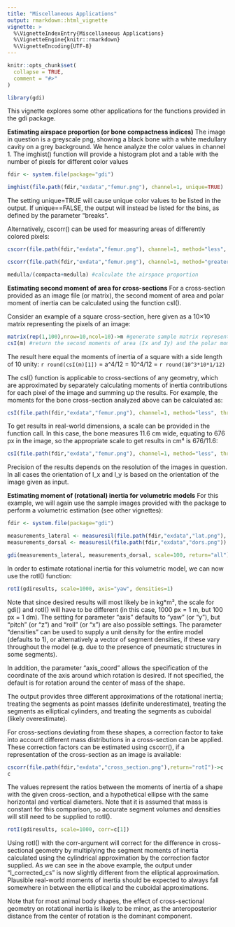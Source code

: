 ```yaml
---
title: "Miscellaneous Applications"
output: rmarkdown::html_vignette
vignette: >
  %\VignetteIndexEntry{Miscellaneous Applications}
  %\VignetteEngine{knitr::rmarkdown}
  %\VignetteEncoding{UTF-8}
---
```


```r
knitr::opts_chunk$set(
  collapse = TRUE,
  comment = "#>"
)
```

```r
library(gdi)
```

This vignette explores some other applications for the functions provided in the gdi package.

**Estimating airspace proportion (or bone compactness indices)**
The image in question is a greyscale png, showing a black bone with a white medullary cavity on a grey background. We hence analyze the color values in channel 1. The imghist() function will provide a histogram plot and a table with the number of pixels for different color values
```r
fdir <- system.file(package="gdi")

imghist(file.path(fdir,"exdata","femur.png"), channel=1, unique=TRUE)
```
The setting unique=TRUE will cause unique color values to be listed in the output. If unique==FALSE, the output will instead be listed for the bins, as defined by the parameter "breaks".

Alternatively, cscorr() can be used for measuring areas of differently colored pixels:
```r
cscorr(file.path(fdir,"exdata","femur.png"), channel=1, method="less", threshold=0.2, return="area")->compacta #measure compact bone (black pixels)

cscorr(file.path(fdir,"exdata","femur.png"), channel=1, method="greater", threshold=0.8, return="area")->medulla #measure medulla (white pixels)

medulla/(compacta+medulla) #calculate the airspace proportion
```


**Estimating second moment of area for cross-sections**
For a cross-section provided as an image file (or matrix), the second moment of area and polar moment of inertia can be calculated using the function csI().

Consider an example of a square cross-section, here given as a 10×10 matrix representing the pixels of an image:
```r
matrix(rep(1,100),nrow=10,ncol=10)->m #generate sample matrix representing the pixel color values of an image
csI(m) #return the second moments of area (Ix and Iy) and the polar moment of inertia (Iz) of the cross-section
```

The result here equal the moments of inertia of a square with a side length of 10 unity: `r round(csI(m)[1]) ` = a^4/12 = 10^4/12 = `r round(10^3*10*1/12) `

The csI() function is applicable to cross-sections of any geometry, which are approximated by separately calculating moments of inertia contributions for each pixel of the image and summing up the results. For example, the moments for the bone cross-section analyzed above can be calculated as:

```r
csI(file.path(fdir,"exdata","femur.png"), channel=1, method="less", threshold=0.2)
```

To get results in real-world dimensions, a scale can be provided in the function call. In this case, the bone measures 11.6 cm wide, equating to 676 px in the image, so the appropriate scale to get results in cm⁴ is 676/11.6:
```r
csI(file.path(fdir,"exdata","femur.png"), channel=1, method="less", threshold=0.2, scale=676/11.6)
```

Precision of the results depends on the resolution of the images in question. In all cases the orientation of I_x and I_y is based on the orientation of the image given as input.


**Estimating moment of (rotational) inertia for volumetric models**
For this example, we will again use the sample images provided with the package to perform a volumetric estimation (see other vignettes):
```r
fdir <- system.file(package="gdi")

measurements_lateral <- measuresil(file.path(fdir,"exdata","lat.png"), return="all") # using the "return" parameter, we can make measuresil output a data.frame containing the centers on the y axis
measurements_dorsal <- measuresil(file.path(fdir,"exdata","dors.png")) #because our organism is bilaterally symmetric, we are not interested in the location of the COM on the transverse axis, and can therefore disregard recording centers for the dorsal view

gdi(measurements_lateral, measurements_dorsal, scale=100, return="all")->gdiresults # the parameter setting for "return" makes gdi() return a data.frame with all individual segment volumes, rather than only a single volume for the entire shape
```

In order to estimate rotational inertia for this volumetric model, we can now use the rotI() function:

```r
rotI(gdiresults, scale=1000, axis="yaw", densities=1)
```
Note that since desired results will most likely be in kg*m², the scale for gdi() and rotI() will have to be different (in this case, 1000 px = 1 m, but 100 px = 1 dm). The setting for parameter "axis" defaults to "yaw" (or "y"), but "pitch" (or "z") and "roll" (or "x") are also possible settings. The parameter "densities" can be used to supply a unit density for the entire model (defaults to 1), or alternatively a vector of segment densities, if these vary throughout the model (e.g. due to the presence of pneumatic structures in some segments).

In addition, the parameter "axis_coord" allows the specification of the coordinate of the axis around which rotation is desired. If not specified, the default is for rotation around the center of mass of the shape.

The output provides three different approximations of the rotational inertia; treating the segments as point masses (definite underestimate), treating the segments as elliptical cylinders, and treating the segments as cuboidal (likely overestimate).

For cross-sections deviating from these shapes, a correction factor to take into account different mass distributions in a cross-section can be applied. These correction factors can be estimated using cscorr(), if a representation of the cross-section as an image is available:
```r
cscorr(file.path(fdir,"exdata","cross_section.png"),return="rotI")->c
c
```
The values represent the ratios between the moments of inertia of a shape with the given cross-section, and a hypothetical ellipse with the same horizontal and vertical diameters. Note that it is assumed that mass is constant for this comparison, so accurate segment volumes and densities will still need to be supplied to rotI().

```r
rotI(gdiresults, scale=1000, corr=c[1])
```
Using rotI() with the corr-argument will correct for the difference in cross-sectional geometry by multiplying the segment moments of inertia calculated using the cylindrical approximation by the correction factor supplied. As we can see in the above example, the output under "I_corrected_cs" is now slightly different from the elliptical approximation. Plausible real-world moments of inertia should be expected to always fall somewhere in between the elliptical and the cuboidal approximations.

Note that for most animal body shapes, the effect of cross-sectional geometry on rotational inertia is likely to be minor, as the anteroposterior distance from the center of rotation is the dominant component.
